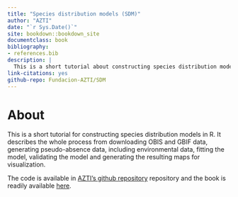 ```yaml
--- 
title: "Species distribution models (SDM)"
author: "AZTI"
date: "`r Sys.Date()`"
site: bookdown::bookdown_site
documentclass: book
bibliography:
- references.bib
description: |
  This is a short tutorial about constructing species distribution models in R, with special emphasis on shape-constrained generalised additive models.  
link-citations: yes
github-repo: Fundacion-AZTI/SDM
---
```


# About {-}

This is a short tutorial for constructing species distribution models in R. It describes the whole process from downloading OBIS and GBIF data, generating pseudo-absence data, including environmental data, fitting the model, validating the model and generating the resulting maps for visualization.  

The code is available in [AZTI's github repository](https://github.com/Fundacion-AZTI/SDM) repository and the book is readily available [here](https://fundacion-azti.github.io/SDM/).